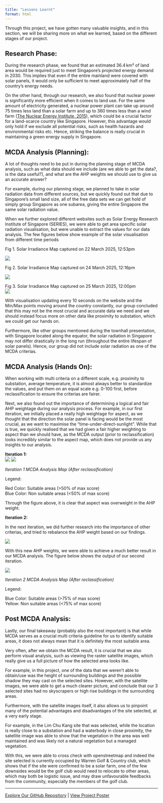 ```yaml
---
title: "Lessons Learnt"
format: html
---
```


Through this project, we have gotten many valuable insights, and in this section, we will be sharing more on what we learned, based on the different stages of our project.

## Research Phase:

During the research phase, we found that an estimated 36.4 km² of land area would be required just to meet Singapore’s projected energy demand in 2030\. This implies that even if the entire mainland were covered with solar panels, it would only be sufficient to meet approximately half of the country's energy needs. 

On the other hand, through our research, we also found that nuclear power is significantly more efficient when it comes to land use. For the same amount of electricity generated, a nuclear power plant can take up around 75 times less land than a solar farm and up to 360 times less than a wind farm ([The Nuclear Energy Institute, 2015](https://www.nei.org/news/2015/land-needs-for-wind-solar-dwarf-nuclear-plants)), which could be a crucial factor for a land-scarce country like Singapore. However, this advantage would only hold if we exclude all potential risks, such as health hazards and environmental risks etc. Hence, striking the balance is really crucial in maintaining a green energy supply in Singapore. 

## MCDA Analysis (Planning):

A lot of thoughts need to be put in during the planning stage of MCDA analysis, such as what data should we include (are we able to get the data?,  is the data useful?), and what are the AHP weights we should use to give us an accurate answer?

For example, during our planning stage, we planned to take in solar radiation data from different sources, but we quickly found out that due to Singapore's small land size, all of the free data sets we can get hold of simply group Singapore as one subarea, giving the entire Singapore the same solar radiation value. 

When we further explored different websites such as Solar Energy Research Institute of Singapore (SERIES), we were able to get area specific solar radiation visualisation, but were unable to extract the values for our data analysis. The few figures below show example of the solar visualisation from different time periods

Fig 1\. Solar Irradiance Map captured on 22 March 2025, 12:53pm

![](/images/lessons/image1.jpg)

Fig 2\. Solar Irradiance Map captured on 24 March 2025, 12:16pm

![](/images/lessons/image2.jpg)

Fig 3\. Solar Irradiance Map captured on 25 March 2025, 12:00pm  
![](/images/lessons/image3.jpg)

With visualisation updating every 10 seconds on the website and the Min/Max points moving around the country constantly, our group concluded that this may not be the most crucial and accurate data we need and we should instead focus more on other data like proximity to substation, which we could get our hands on.

Furthermore, like other groups mentioned during the townhall presentation, with Singapore located along the equator, the solar radiation in Singapore may not differ drastically in the long run (throughout the entire lifespan of solar panels). Hence, our group did not include solar radiation as one of the MCDA criterias.

## MCDA Analysis (Hands On):

When working with multi criteria on a different scale, e.g. proximity to substation, average temperature, it is almost always better to standardize the values, and put them on an equal scale e.g. 0-100 first, before reclassification to ensure the criterias are fairer.

Next, we also found out the importance of determining a logical and fair AHP weightage during our analysis process. For example, in our first iteration, we initially placed a really high weightage for aspect, as we thought that the direction the solar panel is facing would be the most crucial, as we want to maximise the “time-under-direct-sunlight”. While that is true, we quickly realised that we had given a fair higher weighting to aspect than we should have, as the MCDA output (prior to reclassification) looks incredibly similar to the aspect map, which does not provide us any insights to our analysis. 

**Iteration 1:**   
![](/images/lessons/image4.png)
![](/images/lessons/image5.png)

*Iteration 1 MCDA Analysis Map (After reclassification)*

Legend: 

Red Color: Suitable areas (\>50% of max score)  
Blue Color: Non suitable areas (\<50% of max score)

Through the figure above, it is clear that aspect was overweight in the AHP weight.   


**Iteration 2:** 

In the next iteration, we did further research into the importance of other criterias, and tried to rebalance the AHP weight based on our findings.

![](/images/lessons/image6.png)

With this new AHP weights, we were able to achieve a much better result in our MCDA analysis. The figure below shows the output of our second iteration.

![](/images/lessons/image7.png)

*Iteration 2 MCDA Analysis Map (After reclassification)*

Legend: 

Blue Color: Suitable areas (\>75% of max score)  
Yellow: Non suitable areas (\<75% of max score)

## Post MCDA Analysis:

Lastly, our final takeaway (probably also the most important) is that while MCDA serves as a crucial multi criteria guideline for us to identify suitable areas, it does not always mean that it is definitely the most suitable area.

Very often, after we obtain the MCDA result, it is crucial that we also perform visual analysis, such as viewing the raster satellite images, which really give us a full picture of how the selected area looks like.

For example, in this project, one of the data that we weren't able to obtain/use was the height of surrounding buildings and the possible shadow they may cast on the selected sites. However, with the satellite images, we were able to get a much clearer picture, and conclude that our 3 selected sites had no skyscrapers or high rise buildings in the surrounding areas. 

Furthermore, with the satellite images itself, it also allows us to pinpoint many of the potential advantages and disadvantages of the site selected, at a very early stage.

For example, in the Lim Chu Kang site that was selected, while the location is really close to a substation and had a waterbody in close proximity, the satellite image was able to show that the vegetation in the area was well maintained and was likely not a natural vegetation but a managed vegetation.

With this, we were able to cross check with openstreetmap and indeed the site selected is currently occupied by Warren Golf & Country club, which shows that if the site were confirmed to be a solar farm, one of the few downsides would be the golf club would need to relocate to other areas, which may both be logistic issue, and may draw unfavourable feedbacks from the community, especially the members of the golf club.

---

[Explore Our GitHub Repository](https://github.com/je-rnic/SMT201-GIS-Group3) | [View Project Poster](poster.qmd)